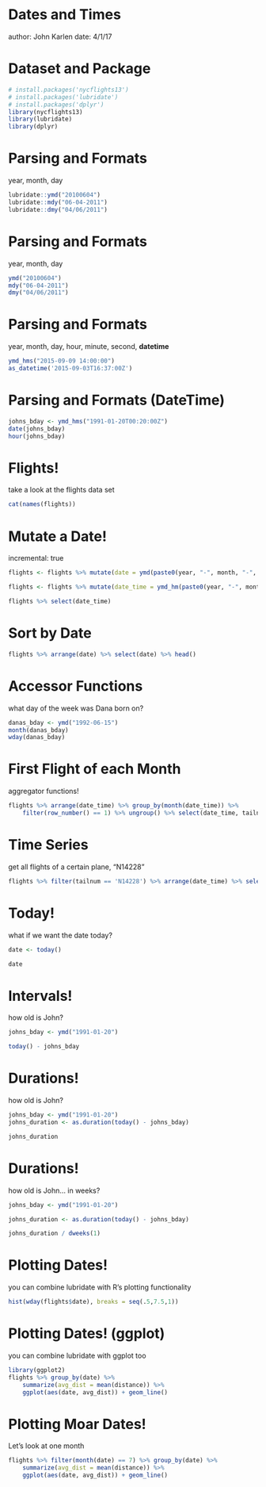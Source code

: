 Dates and Times
========================================================
author: John Karlen
date: 4/1/17

Dataset and Package
========================================================

```r
# install.packages('nycflights13')
# install.packages('lubridate')
# install.packages('dplyr')
library(nycflights13)
library(lubridate)
library(dplyr)
```

Parsing and Formats
========================================================
year, month, day
```r
lubridate::ymd("20100604")
lubridate::mdy("06-04-2011")
lubridate::dmy("04/06/2011")
```

Parsing and Formats
========================================================
year, month, day
```r
ymd("20100604")
mdy("06-04-2011")
dmy("04/06/2011")
```

Parsing and Formats
========================================================
year, month, day, hour, minute, second, **datetime**
```r
ymd_hms("2015-09-09 14:00:00")
as_datetime('2015-09-03T16:37:00Z')
```

Parsing and Formats (DateTime)
========================================================
```r
johns_bday <- ymd_hms("1991-01-20T00:20:00Z")
date(johns_bday)
hour(johns_bday)
```

Flights!
========================================================
take a look at the flights data set
```r
cat(names(flights))
```

Mutate a Date!
========================================================
incremental: true
```r
flights <- flights %>% mutate(date = ymd(paste0(year, "-", month, "-", day)))
```
```r
flights <- flights %>% mutate(date_time = ymd_hm(paste0(year, "-", month, "-", day, " ", hour, ":", minute)))
```
```r
flights %>% select(date_time)
```

Sort by Date
========================================================
```r
flights %>% arrange(date) %>% select(date) %>% head()
```

Accessor Functions
========================================================
what day of the week was Dana born on?
```r
danas_bday <- ymd("1992-06-15")
month(danas_bday)
wday(danas_bday)
```

First Flight of each Month
========================================================
aggregator functions!
```r
flights %>% arrange(date_time) %>% group_by(month(date_time)) %>% 
    filter(row_number() == 1) %>% ungroup() %>% select(date_time, tailnum)
```

Time Series
========================================================
get all flights of a certain plane, "N14228"
```r
flights %>% filter(tailnum == 'N14228') %>% arrange(date_time) %>% select(date_time, tailnum)
```


Today!
========================================================
what if we want the date today?
```r
date <- today()

date
```

Intervals!
========================================================
how old is John?
```r
johns_bday <- ymd("1991-01-20")

today() - johns_bday
```

Durations!
========================================================
how old is John?
```r
johns_bday <- ymd("1991-01-20")
johns_duration <- as.duration(today() - johns_bday)

johns_duration
```

Durations!
========================================================
how old is John... in weeks?
```r
johns_bday <- ymd("1991-01-20")

johns_duration <- as.duration(today() - johns_bday)

johns_duration / dweeks(1)
```

Plotting Dates!
========================================================
you can combine lubridate with R's plotting functionality
```r
hist(wday(flights$date), breaks = seq(.5,7.5,1))
```

Plotting Dates! (ggplot)
========================================================
you can combine lubridate with ggplot too
```r
library(ggplot2)
flights %>% group_by(date) %>% 
    summarize(avg_dist = mean(distance)) %>% 
    ggplot(aes(date, avg_dist)) + geom_line()
```

Plotting Moar Dates!
========================================================
Let's look at one month
```r
flights %>% filter(month(date) == 7) %>% group_by(date) %>% 
    summarize(avg_dist = mean(distance)) %>% 
    ggplot(aes(date, avg_dist)) + geom_line()
```

